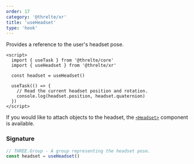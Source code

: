 ```yaml
---
order: 17
category: '@threlte/xr'
title: 'useHeadset'
type: 'hook'
---
```


Provides a reference to the user's headset pose.

```svelte
<script>
  import { useTask } from '@threlte/core'
  import { useHeadset } from '@threlte/xr'

  const headset = useHeadset()

  useTask(() => {
    // Read the current headset position and rotation.
    console.log(headset.position, headset.quaternion)
  })
</script>
```

If you would like to attach objects to the headset, the [`<Headset>`](/docs/reference/xr/headset) component is available.

### Signature

```ts
// THREE.Group - A group representing the headset pose.
const headset = useHeadset()
```
